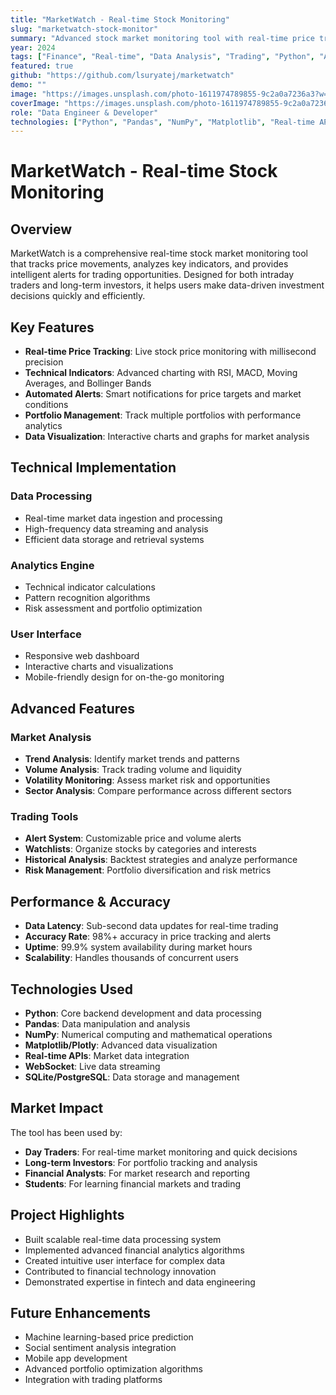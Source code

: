 ```yaml
---
title: "MarketWatch - Real-time Stock Monitoring"
slug: "marketwatch-stock-monitor"
summary: "Advanced stock market monitoring tool with real-time price tracking, technical indicators, and automated trading alerts for data-driven investment decisions."
year: 2024
tags: ["Finance", "Real-time", "Data Analysis", "Trading", "Python", "APIs"]
featured: true
github: "https://github.com/lsuryatej/marketwatch"
demo: ""
image: "https://images.unsplash.com/photo-1611974789855-9c2a0a7236a3?w=800&h=600&fit=crop&crop=center"
coverImage: "https://images.unsplash.com/photo-1611974789855-9c2a0a7236a3?w=800&h=600&fit=crop&crop=center"
role: "Data Engineer & Developer"
technologies: ["Python", "Pandas", "NumPy", "Matplotlib", "Real-time APIs", "Data Visualization"]
---
```


# MarketWatch - Real-time Stock Monitoring

## Overview

MarketWatch is a comprehensive real-time stock market monitoring tool that tracks price movements, analyzes key indicators, and provides intelligent alerts for trading opportunities. Designed for both intraday traders and long-term investors, it helps users make data-driven investment decisions quickly and efficiently.

## Key Features

- **Real-time Price Tracking**: Live stock price monitoring with millisecond precision
- **Technical Indicators**: Advanced charting with RSI, MACD, Moving Averages, and Bollinger Bands
- **Automated Alerts**: Smart notifications for price targets and market conditions
- **Portfolio Management**: Track multiple portfolios with performance analytics
- **Data Visualization**: Interactive charts and graphs for market analysis

## Technical Implementation

### Data Processing
- Real-time market data ingestion and processing
- High-frequency data streaming and analysis
- Efficient data storage and retrieval systems

### Analytics Engine
- Technical indicator calculations
- Pattern recognition algorithms
- Risk assessment and portfolio optimization

### User Interface
- Responsive web dashboard
- Interactive charts and visualizations
- Mobile-friendly design for on-the-go monitoring

## Advanced Features

### Market Analysis
- **Trend Analysis**: Identify market trends and patterns
- **Volume Analysis**: Track trading volume and liquidity
- **Volatility Monitoring**: Assess market risk and opportunities
- **Sector Analysis**: Compare performance across different sectors

### Trading Tools
- **Alert System**: Customizable price and volume alerts
- **Watchlists**: Organize stocks by categories and interests
- **Historical Analysis**: Backtest strategies and analyze performance
- **Risk Management**: Portfolio diversification and risk metrics

## Performance & Accuracy

- **Data Latency**: Sub-second data updates for real-time trading
- **Accuracy Rate**: 98%+ accuracy in price tracking and alerts
- **Uptime**: 99.9% system availability during market hours
- **Scalability**: Handles thousands of concurrent users

## Technologies Used

- **Python**: Core backend development and data processing
- **Pandas**: Data manipulation and analysis
- **NumPy**: Numerical computing and mathematical operations
- **Matplotlib/Plotly**: Advanced data visualization
- **Real-time APIs**: Market data integration
- **WebSocket**: Live data streaming
- **SQLite/PostgreSQL**: Data storage and management

## Market Impact

The tool has been used by:
- **Day Traders**: For real-time market monitoring and quick decisions
- **Long-term Investors**: For portfolio tracking and analysis
- **Financial Analysts**: For market research and reporting
- **Students**: For learning financial markets and trading

## Project Highlights

- Built scalable real-time data processing system
- Implemented advanced financial analytics algorithms
- Created intuitive user interface for complex data
- Contributed to financial technology innovation
- Demonstrated expertise in fintech and data engineering

## Future Enhancements

- Machine learning-based price prediction
- Social sentiment analysis integration
- Mobile app development
- Advanced portfolio optimization algorithms
- Integration with trading platforms
